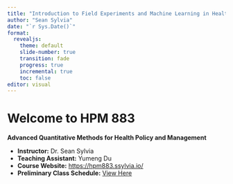 ```yaml
---
title: "Introduction to Field Experiments and Machine Learning in Health Services Research"
author: "Sean Sylvia"
date: "`r Sys.Date()`"
format: 
  revealjs:
    theme: default
    slide-number: true
    transition: fade
    progress: true
    incremental: true
    toc: false
editor: visual
---
```


# Welcome to HPM 883

**Advanced Quantitative Methods for Health Policy and Management**

-   **Instructor:** Dr. Sean Sylvia
-   **Teaching Assistant:** Yumeng Du
-   **Course Website:** <https://hpm883.ssylvia.io/>
-   **Preliminary Class Schedule:** [View Here](https://docs.google.com/spreadsheets/u/2/d/1XpkFUr6AfkO-w0mqtXZbBUIA_lxVNsePaWCtRMDuE0U/htmlview#gid=675503730)